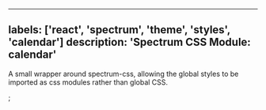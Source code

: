 

---
labels: ['react', 'spectrum', 'theme', 'styles', 'calendar']
description: 'Spectrum CSS Module: calendar'
---


A small wrapper around spectrum-css, allowing the global
styles to be imported as css modules rather than global CSS.

<CSSModulePreview styles={styles} />;
